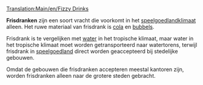 [[Translation:Main/en/Fizzy Drinks]]
{{nl/Vracht|name=Frisdrank
|image=FizzyDrinks.png
|geproduceerd=[[Main/nl/Frisdrankfabriek|Frisdrankfabriek]]
|geaccepteerd=[[Main/nl/Gemeente|Stad]]
}}

'''Frisdranken''' zijn een soort vracht die voorkomt in het [[Main/en/Klimaat/Nl#Speelgoedland|speelgoedlandklimaat]] alleen. Het ruwe materiaal van frisdrank is [[Main/nl/Cola|cola]] en [[Main/nl/Bubbels|bubbels]].

Frisdrank is te vergelijken met [[Main/nl/Water|water]] in het tropische klimaat, maar water in het tropische klimaat moet worden getransporteerd naar watertorens, terwijl frisdrank in [[Main/en/Klimaat/Nl#Speelgoedland|speelgoedland]] direct worden geaccepteerd bij stedelijke gebouwen.

Omdat de gebouwen die frisdranken accepteren meestal kantoren zijn, worden frisdranken alleen naar de grotere steden gebracht.